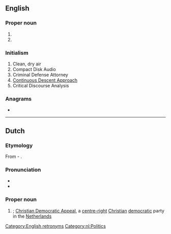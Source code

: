 {{also|CdA}}
==English==

===Proper noun===
{{en-proper noun}}

# {{initialism of|en||Canadian Dental Association}}
# {{initialism of|en||Copper Development Association}}

===Initialism===
{{wikipedia}}
{{en-initialism}}

# Clean, dry air
# Compact Disk Audio
# Criminal Defense Attorney
# [[w:Continuous Descent Approach|Continuous Descent Approach]]
# Critical Discourse Analysis

===Anagrams===
* {{anagrams|en|a=acd|ACD|ADC|CAD|D.Ac.|DAC|DAc|DAc.|DCA|cad|cad.}}

[[Category:English retronyms]]

----

==Dutch==

===Etymology===
From {{m|nl|christen|Christen}}-{{m|nl|democratisch|Democratisch}} {{m|nl|appèl|Appèl}}.

===Pronunciation===
* {{IPA|nl|/seːdeːˈaː/}}
* {{audio|nl|Nl-CDA.ogg|Audio}}

===Proper noun===
{{nl-proper noun|n}}

# {{initialism of|nl|[[christendemocratisch|Christen-Democratisch]] [[appel|Appel]]}}; [[w:Christian Democratic Appeal|Christian Democratic Appeal]], a [[centre-right]] [[Christian]] [[democratic]] party in the [[Netherlands]]

[[Category:nl:Politics]]